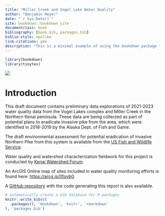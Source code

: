 ```yaml
---
title: "Miller Creek and Vogel Lake Water Quality"
author: "Benjamin Meyer"
date: "`r Sys.Date()`"
site: bookdown::bookdown_site
documentclass: book
bibliography: [book.bib, packages.bib]
biblio-style: apalike
link-citations: yes
description: "This is a minimal example of using the bookdown package to write a book. The output format for this example is bookdown::gitbook."
---
```


```r
library(bookdown)
library(tinytex)
```

![](images/KWF_logo.png)

# Introduction

This draft document contains preliminary data explorations of 2021-2023 water quality data from the Vogel Lakes complex and Miller Creek in the Northern Kenai peninsula. These data are being collected as part of potential plans to eradicate invasive pike from the area, which were identified in 2018-2019 by the Alaska Dept. of Fish and Game.

The draft environmental assessment for potential eradication of invasive Northern Pike from this system is available from the [US Fish and Wildlife Service](https://www.fws.gov/uploadedFiles/Region_7/NWRS/Zone_2/Kenai/PDF/Draft%20EA%20Northern%20Pike%20KNWR.pdf).

Water quality and watershed characterization fieldwork for this project is conducted by [Kenai Watershed Forum](https://www.kenaiwatershed.org/).

An ArcGIS Online map of sites included in water quality monitoring efforts is found here: <https://arcg.is/0fqvb0>.

A [GitHub repository](https://github.com/Kenai-Watershed-Forum/Miller_Creek_Vogel_Lake_WQX "KWF GitHub") with the code generating this report is also available.

```r
# automatically create a bib database for R packages
knitr::write_bib(c(
  .packages(), 'bookdown', 'knitr', 'rmarkdown'
), 'packages.bib')
```
